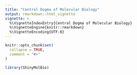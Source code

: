 ```yaml
---
title: "Central Dogma of Molecular Biology"
output: rmarkdown::html_vignette
vignette: >
  %\VignetteIndexEntry{Central Dogma of Molecular Biology}
  %\VignetteEngine{knitr::rmarkdown}
  %\VignetteEncoding{UTF-8}
---
```


```r
knitr::opts_chunk$set(
  collapse = TRUE,
  comment = "#>"
)
```

```r
library(ShinyMolBio)
```
